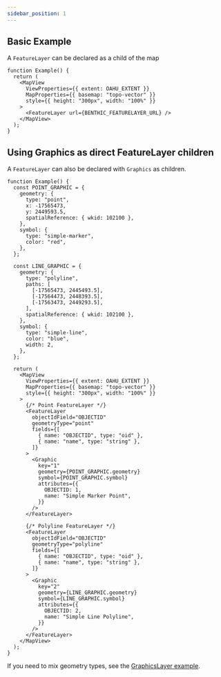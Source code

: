 ```yaml
---
sidebar_position: 1
---
```


## Basic Example

A `FeatureLayer` can be declared as a child of the map

```tsx live
function Example() {
  return (
    <MapView
      ViewProperties={{ extent: OAHU_EXTENT }}
      MapProperties={{ basemap: "topo-vector" }}
      style={{ height: "300px", width: "100%" }}
    >
      <FeatureLayer url={BENTHIC_FEATURELAYER_URL} />
    </MapView>
  );
}
```

## Using Graphics as direct FeatureLayer children

A `FeatureLayer` can also be declared with `Graphics` as children.

```tsx live
function Example() {
  const POINT_GRAPHIC = {
    geometry: {
      type: "point",
      x: -17565473,
      y: 2449593.5,
      spatialReference: { wkid: 102100 },
    },
    symbol: {
      type: "simple-marker",
      color: "red",
    },
  };

  const LINE_GRAPHIC = {
    geometry: {
      type: "polyline",
      paths: [
        [-17565473, 2445493.5],
        [-17564473, 2448393.5],
        [-17563473, 2449293.5],
      ],
      spatialReference: { wkid: 102100 },
    },
    symbol: {
      type: "simple-line",
      color: "blue",
      width: 2,
    },
  };

  return (
    <MapView
      ViewProperties={{ extent: OAHU_EXTENT }}
      MapProperties={{ basemap: "topo-vector" }}
      style={{ height: "300px", width: "100%" }}
    >
      {/* Point FeatureLayer */}
      <FeatureLayer
        objectIdField="OBJECTID"
        geometryType="point"
        fields={[
          { name: "OBJECTID", type: "oid" },
          { name: "name", type: "string" },
        ]}
      >
        <Graphic
          key="1"
          geometry={POINT_GRAPHIC.geometry}
          symbol={POINT_GRAPHIC.symbol}
          attributes={{
            OBJECTID: 1,
            name: "Simple Marker Point",
          }}
        />
      </FeatureLayer>

      {/* Polyline FeatureLayer */}
      <FeatureLayer
        objectIdField="OBJECTID"
        geometryType="polyline"
        fields={[
          { name: "OBJECTID", type: "oid" },
          { name: "name", type: "string" },
        ]}
      >
        <Graphic
          key="2"
          geometry={LINE_GRAPHIC.geometry}
          symbol={LINE_GRAPHIC.symbol}
          attributes={{
            OBJECTID: 2,
            name: "Simple Line Polyline",
          }}
        />
      </FeatureLayer>
    </MapView>
  );
}
```

If you need to mix geometry types, see the [GraphicsLayer example](/examples/layers/GraphicsLayer#state-based-graphics).
